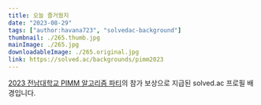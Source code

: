 ```yaml
---
title: 오늘 즐거웠지
date: "2023-08-29"
tags: ["author:havana723", "solvedac-background"]
thumbnail: ./265.thumb.jpg
mainImage: ./265.jpg
downloadableImage: ./265.original.jpg
link: https://solved.ac/backgrounds/pimm2023
---
```


[2023 전남대학교 PIMM 알고리즘 파티](https://www.acmicpc.net/contest/view/1095)의 참가 보상으로 지급된 solved.ac 프로필 배경입니다.
